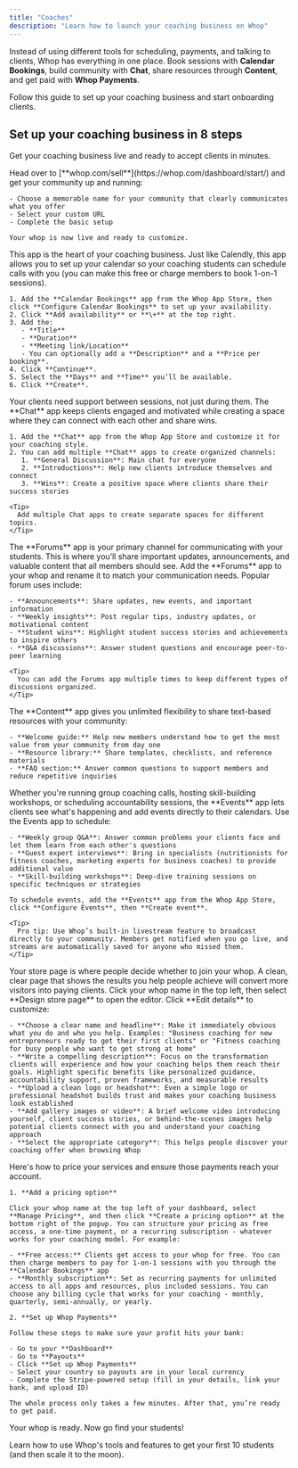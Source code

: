 ```yaml
---
title: "Coaches"
description: "Learn how to launch your coaching business on Whop"
---
```


Instead of using different tools for scheduling, payments, and talking to clients, Whop has everything in one place. Book sessions with **Calendar Bookings**, build community with **Chat**, share resources through **Content**, and get paid with **Whop Payments**.

Follow this guide to set up your coaching business and start onboarding clients.

## Set up your coaching business in 8 steps

Get your coaching business live and ready to accept clients in minutes.

<Steps>
  <Step title="Create your whop" titleSize="h3">
    Head over to [**whop.com/sell**](https://whop.com/dashboard/start/) and get your community up and running:

    - Choose a memorable name for your community that clearly communicates what you offer
    - Select your custom URL
    - Complete the basic setup

    Your whop is now live and ready to customize.
  </Step>
  <Step title="Add the Calendar Bookings app" titleSize="h3">
    This app is the heart of your coaching business. Just like Calendly, this app allows you to set up your calendar so your coaching students can schedule calls with you (you can make this free or charge members to book 1-on-1 sessions).

    1. Add the **Calendar Bookings** app from the Whop App Store, then click **Configure Calendar Bookings** to set up your availability.
    2. Click **Add availability** or **\+** at the top right.
    3. Add the: 
       - **Title** 
       - **Duration** 
       - **Meeting link/Location**
       - You can optionally add a **Description** and a **Price per booking**.
    4. Click **Continue**.
    5. Select the **Days** and **Time** you’ll be available.
    6. Click **Create**.
  </Step>
  <Step title="Add the Chat app" titleSize="h3">
    Your clients need support between sessions, not just during them. The **Chat** app keeps clients engaged and motivated while creating a space where they can connect with each other and share wins.

    1. Add the **Chat** app from the Whop App Store and customize it for your coaching style.
    2. You can add multiple **Chat** apps to create organized channels:
       1. **General Discussion**: Main chat for everyone
       2. **Introductions**: Help new clients introduce themselves and connect
       3. **Wins**: Create a positive space where clients share their success stories

    <Tip>
      Add multiple Chat apps to create separate spaces for different topics.
    </Tip>
  </Step>
  <Step title="Add the Forums app" titleSize="h3">
    The **Forums** app is your primary channel for communicating with your students. This is where you’ll share important updates, announcements, and valuable content that all members should see. Add the **Forums** app to your whop and rename it to match your communication needs. Popular forum uses include:

    - **Announcements**: Share updates, new events, and important information
    - **Weekly insights**: Post regular tips, industry updates, or motivational content
    - **Student wins**: Highlight student success stories and achievements to inspire others
    - **Q&A discussions**: Answer student questions and encourage peer-to-peer learning

    <Tip>
      You can add the Forums app multiple times to keep different types of discussions organized.
    </Tip>
  </Step>
  <Step title="Add the Content app" titleSize="h3">
    The **Content** app gives you unlimited flexibility to share text-based resources with your community:

    - **Welcome guide:** Help new members understand how to get the most value from your community from day one
    - **Resource library:** Share templates, checklists, and reference materials
    - **FAQ section:** Answer common questions to support members and reduce repetitive inquiries
  </Step>
  <Step title="Add the Events app" titleSize="h3">
    Whether you're running group coaching calls, hosting skill-building workshops, or scheduling accountability sessions, the **Events** app lets clients see what's happening and add events directly to their calendars. Use the Events app to schedule:

    - **Weekly group Q&A**: Answer common problems your clients face and let them learn from each other's questions
    - **Guest expert interviews**: Bring in specialists (nutritionists for fitness coaches, marketing experts for business coaches) to provide additional value
    - **Skill-building workshops**: Deep-dive training sessions on specific techniques or strategies

    To schedule events, add the **Events** app from the Whop App Store, click **Configure Events**, then **Create event**.

    <Tip>
      Pro tip: Use Whop’s built-in livestream feature to broadcast directly to your community. Members get notified when you go live, and streams are automatically saved for anyone who missed them.
    </Tip>
  </Step>
  <Step title="Design your store page" titleSize="h3">
    Your store page is where people decide whether to join your whop. A clean, clear page that shows the results you help people achieve will convert more visitors into paying clients. Click your whop name in the top left, then select **Design store page** to open the editor. Click **Edit details** to customize:

    - **Choose a clear name and headline**: Make it immediately obvious what you do and who you help. Examples: "Business coaching for new entrepreneurs ready to get their first clients" or "Fitness coaching for busy people who want to get strong at home"
    - **Write a compelling description**: Focus on the transformation clients will experience and how your coaching helps them reach their goals. Highlight specific benefits like personalized guidance, accountability support, proven frameworks, and measurable results
    - **Upload a clean logo or headshot**: Even a simple logo or professional headshot builds trust and makes your coaching business look established
    - **Add gallery images or video**: A brief welcome video introducing yourself, client success stories, or behind-the-scenes images help potential clients connect with you and understand your coaching approach
    - **Select the appropriate category**: This helps people discover your coaching offer when browsing Whop
  </Step>
  <Step title="Set up pricing and Whop Payments" titleSize="h3">
    Here's how to price your services and ensure those payments reach your account.

    1. **Add a pricing option**

    Click your whop name at the top left of your dashboard, select **Manage Pricing**, and then click **Create a pricing option** at the bottom right of the popup. You can structure your pricing as free access, a one-time payment, or a recurring subscription - whatever works for your coaching model. For example:

    - **Free access:** Clients get access to your whop for free. You can then charge members to pay for 1-on-1 sessions with you through the **Calendar Bookings** app
    - **Monthly subscription**: Set as recurring payments for unlimited access to all apps and resources, plus included sessions. You can choose any billing cycle that works for your coaching - monthly, quarterly, semi-annually, or yearly.

    2. **Set up Whop Payments**

    Follow these steps to make sure your profit hits your bank:

    - Go to your **Dashboard**
    - Go to **Payouts**
    - Click **Set up Whop Payments**
    - Select your country so payouts are in your local currency
    - Complete the Stripe-powered setup (fill in your details, link your bank, and upload ID)

    The whole process only takes a few minutes. After that, you’re ready to get paid. 
  </Step>
</Steps>

Your whop is ready. Now go find your students\!

<Card title="Grow your coaching business on Whop" icon="chart-line" href="/distribution">
  Learn how to use Whop's tools and features to get your first 10 students (and then scale it to the moon).
</Card>